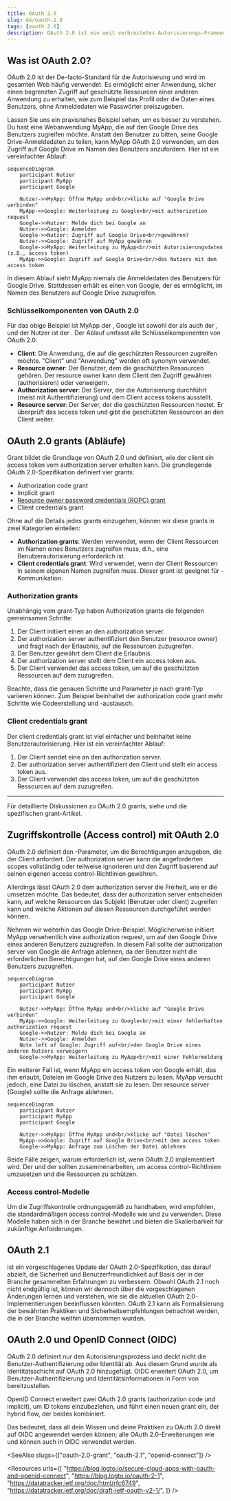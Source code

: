 ```yaml
---
title: OAuth 2.0
slug: de/oauth-2.0
tags: [oauth 2.0]
description: OAuth 2.0 ist ein weit verbreitetes Autorisierungs-Framework, das es einer Anwendung (client) ermöglicht, im Namen eines Benutzers oder der Anwendung selbst einen begrenzten Zugriff auf geschützte Ressourcen zu erhalten.
---
```


## Was ist OAuth 2.0?

OAuth 2.0 ist der De-facto-Standard für die Autorisierung und wird im gesamten Web häufig verwendet. Es ermöglicht einer Anwendung, sicher einen begrenzten Zugriff auf geschützte Ressourcen einer anderen Anwendung zu erhalten, wie zum Beispiel das Profil oder die Daten eines Benutzers, ohne Anmeldedaten wie Passwörter preiszugeben.

Lassen Sie uns ein praxisnahes Beispiel sehen, um es besser zu verstehen. Du hast eine Webanwendung MyApp, die auf den Google Drive des Benutzers zugreifen möchte. Anstatt den Benutzer zu bitten, seine Google Drive-Anmeldedaten zu teilen, kann MyApp OAuth 2.0 verwenden, um den Zugriff auf Google Drive im Namen des Benutzers anzufordern. Hier ist ein vereinfachter Ablauf:

```mermaid
sequenceDiagram
    participant Nutzer
    participant MyApp
    participant Google

    Nutzer->>MyApp: Öffne MyApp und<br/>klicke auf "Google Drive verbinden"
    MyApp->>Google: Weiterleitung zu Google<br/>mit authorization request
    Google->>Nutzer: Melde dich bei Google an
    Nutzer->>Google: Anmelden
    Google->>Nutzer: Zugriff auf Google Drive<br/>gewähren?
    Nutzer->>Google: Zugriff auf MyApp gewähren
    Google->>MyApp: Weiterleitung zu MyApp<br/>mit Autorisierungsdaten (z.B., access token)
    MyApp->>Google: Zugriff auf Google Drive<br/>des Nutzers mit dem access token
```

In diesem Ablauf sieht MyApp niemals die Anmeldedaten des Benutzers für Google Drive. Stattdessen erhält es einen <Ref slug="access-token" /> von Google, der es ermöglicht, im Namen des Benutzers auf Google Drive zuzugreifen.

### Schlüsselkomponenten von OAuth 2.0

Für das obige Beispiel ist MyApp der <Ref slug="client" />, Google ist sowohl der <Ref slug="authorization-server" /> als auch der <Ref slug="resource-server" />, und der Nutzer ist der <Ref slug="resource-owner" />. Der Ablauf umfasst alle Schlüsselkomponenten von OAuth 2.0:

- **Client**: Die Anwendung, die auf die geschützten Ressourcen zugreifen möchte. "Client" und "Anwendung" werden oft synonym verwendet.
- **Resource owner**: Der Benutzer, dem die geschützten Ressourcen gehören. Der resource owner kann dem Client den Zugriff gewähren (authorisieren) oder verweigern.
- **Authorization server**: Der Server, der die Autorisierung durchführt (meist mit Authentifizierung) und dem Client access tokens ausstellt.
- **Resource server**: Der Server, der die geschützten Ressourcen hostet. Er überprüft das access token und gibt die geschützten Ressourcen an den Client weiter.

## OAuth 2.0 grants (Abläufe)

<Ref slug="oauth-2.0-grant">Grant</Ref> bildet die Grundlage von OAuth 2.0 und definiert, wie der client ein access token vom authorization server erhalten kann. Die grundlegende OAuth 2.0-Spezifikation definiert vier grants:

- <Ref slug="authorization-code-flow">Authorization code grant</Ref>
- <Ref slug="implicit-flow">Implicit grant</Ref>
- [Resource owner password credentials (ROPC) grant](https://datatracker.ietf.org/doc/html/rfc6749#section-4.3)
- <Ref slug="client-credentials-flow">Client credentials grant</Ref>

Ohne auf die Details jedes grants einzugehen, können wir diese grants in zwei Kategorien einteilen:

- **Authorization grants**: Werden verwendet, wenn der Client Ressourcen im Namen eines Benutzers zugreifen muss, d.h., eine Benutzerautorisierung erforderlich ist.
- **Client credentials grant**: Wird verwendet, wenn der Client Ressourcen in seinem eigenen Namen zugreifen muss. Dieser grant ist geeignet für <Ref slug="machine-to-machine" />-Kommunikation.

### Authorization grants

Unabhängig vom grant-Typ haben Authorization grants die folgenden gemeinsamen Schritte:

1. Der Client initiiert einen <Ref slug="authorization-request" /> an den authorization server.
2. Der authorization server authentifiziert den Benutzer (resource owner) und fragt nach der Erlaubnis, auf die Ressourcen zuzugreifen.
3. Der Benutzer gewährt dem Client die Erlaubnis.
4. Der authorization server stellt dem Client ein access token aus.
5. Der Client verwendet das access token, um auf die geschützten Ressourcen auf dem <Ref slug="resource-server" /> zuzugreifen.

Beachte, dass die genauen Schritte und Parameter je nach grant-Typ variieren können. Zum Beispiel beinhaltet der <Ref slug="authorization-code-flow">authorization code grant</Ref> mehr Schritte wie Codeerstellung und -austausch.

### Client credentials grant

Der <Ref slug="client-credentials-flow">client credentials grant</Ref> ist viel einfacher und beinhaltet keine Benutzerautorisierung. Hier ist ein vereinfachter Ablauf:

1. Der Client sendet eine <Ref slug="token-request" /> an den authorization server.
2. Der authorization server authentifiziert den Client und stellt ein access token aus.
3. Der Client verwendet das access token, um auf die geschützten Ressourcen auf dem <Ref slug="resource-server" /> zuzugreifen.

---

Für detaillierte Diskussionen zu OAuth 2.0 grants, siehe <Ref slug="oauth-2.0-grant" /> und die spezifischen grant-Artikel.

## Zugriffskontrolle (Access control) mit OAuth 2.0

OAuth 2.0 definiert den <Ref slug="scope" />-Parameter, um die Berechtigungen anzugeben, die der Client anfordert. Der authorization server kann die angeforderten scopes vollständig oder teilweise ignorieren und den Zugriff basierend auf seinen eigenen access control-Richtlinien gewähren.

Allerdings lässt OAuth 2.0 dem authorization server die Freiheit, wie er die <Ref slug="access-control" /> umsetzen möchte. Das bedeutet, dass der authorization server entscheiden kann, auf welche Ressourcen das Subjekt (Benutzer oder client) zugreifen kann und welche Aktionen auf diesen Ressourcen durchgeführt werden können.

Nehmen wir weiterhin das Google Drive-Beispiel. Möglicherweise initiiert MyApp versehentlich eine authorization request, um auf den Google Drive eines anderen Benutzers zuzugreifen. In diesem Fall sollte der authorization server von Google die Anfrage ablehnen, da der Benutzer nicht die erforderlichen Berechtigungen hat, auf den Google Drive eines anderen Benutzers zuzugreifen.

```mermaid
sequenceDiagram
    participant Nutzer
    participant MyApp
    participant Google

    Nutzer->>MyApp: Öffne MyApp und<br/>klicke auf "Google Drive verbinden"
    MyApp->>Google: Weiterleitung zu Google<br/>mit einer fehlerhaften authorization request
    Google->>Nutzer: Melde dich bei Google an
    Nutzer->>Google: Anmelden
    Note left of Google: Zugriff auf<br/>den Google Drive eines anderen Nutzers verweigern
    Google->>MyApp: Weiterleitung zu MyApp<br/>mit einer Fehlermeldung
```

Ein weiterer Fall ist, wenn MyApp ein access token von Google erhält, das ihm erlaubt, Dateien im Google Drive des Nutzers zu lesen. MyApp versucht jedoch, eine Datei zu löschen, anstatt sie zu lesen. Der resource server (Google) sollte die Anfrage ablehnen.

```mermaid
sequenceDiagram
    participant Nutzer
    participant MyApp
    participant Google

    Nutzer->>MyApp: Öffne MyApp und<br/>klicke auf "Datei löschen"
    MyApp->>Google: Zugriff auf Google Drive<br/>mit dem access token
    Google->>MyApp: Anfrage zum Löschen der Datei ablehnen
```

Beide Fälle zeigen, warum <Ref slug="access-control" /> erforderlich ist, wenn OAuth 2.0 implementiert wird. Der <Ref slug="authorization-server" /> und der <Ref slug="resource-server" /> sollten zusammenarbeiten, um access control-Richtlinien umzusetzen und die Ressourcen zu schützen.

### Access control-Modelle

Um die Zugriffskontrolle ordnungsgemäß zu handhaben, wird empfohlen, die standardmäßigen access control-Modelle wie <Ref slug="rbac" /> und <Ref slug="abac" /> zu verwenden. Diese Modelle haben sich in der Branche bewährt und bieten die Skalierbarkeit für zukünftige Anforderungen.

## OAuth 2.1

<Ref slug="oauth-2.1" /> ist ein vorgeschlagenes Update der OAuth 2.0-Spezifikation, das darauf abzielt, die Sicherheit und Benutzerfreundlichkeit auf Basis der in der Branche gesammelten Erfahrungen zu verbessern. Obwohl OAuth 2.1 noch nicht endgültig ist, können wir dennoch über die vorgeschlagenen Änderungen lernen und verstehen, wie sie die aktuellen OAuth 2.0-Implementierungen beeinflussen könnten. OAuth 2.1 kann als Formalisierung der bewährten Praktiken und Sicherheitsempfehlungen betrachtet werden, die in der Branche weithin übernommen wurden.

## OAuth 2.0 und OpenID Connect (OIDC)

OAuth 2.0 definiert nur den Autorisierungsprozess und deckt nicht die Benutzer-Authentifizierung oder Identität ab. Aus diesem Grund wurde <Ref slug="openid-connect" /> als Identitätsschicht auf OAuth 2.0 hinzugefügt. OIDC erweitert OAuth 2.0, um Benutzer-Authentifizierung und Identitätsinformationen in Form von <Ref slug="id-token" /> bereitzustellen.

OpenID Connect erweitert zwei OAuth 2.0 grants (authorization code und implicit), um ID tokens einzubeziehen, und führt einen neuen grant ein, der <Ref slug="hybrid-flow">hybrid flow</Ref>, der beides kombiniert.

Das bedeutet, dass all dein Wissen und deine Praktiken zu OAuth 2.0 direkt auf OIDC angewendet werden können; alle OAuth 2.0-Erweiterungen wie <Ref slug="pkce" /> und <Ref slug="resource-indicator" /> können auch in OIDC verwendet werden.

<SeeAlso slugs={["oauth-2.0-grant", "oauth-2.1", "openid-connect"]} />

<Resources
  urls={[
    "https://blog.logto.io/secure-cloud-apps-with-oauth-and-openid-connect",
    "https://blog.logto.io/oauth-2-1",
    "https://datatracker.ietf.org/doc/html/rfc6749",
    "https://datatracker.ietf.org/doc/draft-ietf-oauth-v2-1/",
  ]}
/>
